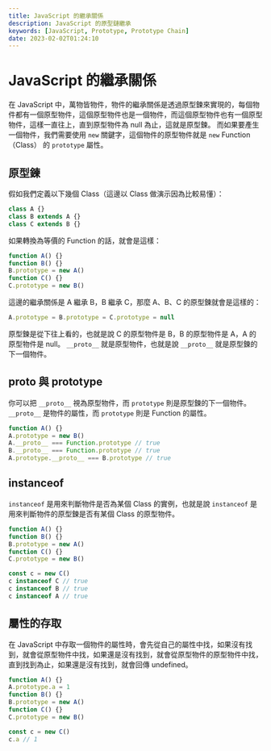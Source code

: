 ```yaml
---
title: JavaScript 的繼承關係
description: JavaScript 的原型鏈繼承
keywords: [JavaScript, Prototype, Prototype Chain]
date: 2023-02-02T01:24:10
---
```


# JavaScript 的繼承關係
在 JavaScript 中，萬物皆物件，物件的繼承關係是透過原型鍊來實現的，每個物件都有一個原型物件，這個原型物件也是一個物件，而這個原型物件也有一個原型物件，這樣一直往上，直到原型物件為 null 為止，這就是原型鍊。
而如果要產生一個物件，我們需要使用 `new` 關鍵字，這個物件的原型物件就是 `new` Function （Class） 的 `prototype` 屬性。

## 原型鍊
假如我們定義以下幾個 Class（這邊以 Class 做演示因為比較易懂）：

```js
class A {}
class B extends A {}
class C extends B {}
```

如果轉換為等價的 Function 的話，就會是這樣：

```js
function A() {}
function B() {}
B.prototype = new A()
function C() {}
C.prototype = new B()
```

這邊的繼承關係是 A 繼承 B，B 繼承 C，那麼 A、B、C 的原型鍊就會是這樣的：

```js
A.prototype = B.prototype = C.prototype = null
```

原型鍊是從下往上看的，也就是說 C 的原型物件是 B，B 的原型物件是 A，A 的原型物件是 null。
`__proto__` 就是原型物件，也就是說 `__proto__` 就是原型鍊的下一個物件。

## __proto__ 與 prototype
你可以把 `__proto__` 視為原型物件，而 `prototype` 則是原型鍊的下一個物件。
`__proto__` 是物件的屬性，而 `prototype` 則是 Function 的屬性。

```js
function A() {}
A.prototype = new B()
A.__proto__ === Function.prototype // true
B.__proto__ === Function.prototype // true
A.prototype.__proto__ === B.prototype // true
```

## instanceof
`instanceof` 是用來判斷物件是否為某個 Class 的實例，也就是說 `instanceof` 是用來判斷物件的原型鍊是否有某個 Class 的原型物件。

```js
function A() {}
function B() {}
B.prototype = new A()
function C() {}
C.prototype = new B()

const c = new C()
c instanceof C // true
c instanceof B // true
c instanceof A // true
```


## 屬性的存取
在 JavaScript 中存取一個物件的屬性時，會先從自己的屬性中找，如果沒有找到，就會從原型物件中找，如果還是沒有找到，就會從原型物件的原型物件中找，直到找到為止，如果還是沒有找到，就會回傳 undefined。

```js
function A() {}
A.prototype.a = 1
function B() {}
B.prototype = new A()
function C() {}
C.prototype = new B()

const c = new C()
c.a // 1
```
